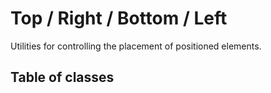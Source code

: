 # Top / Right / Bottom / Left

Utilities for controlling the placement of positioned elements.

## Table of classes


<Table elements={elements} />
